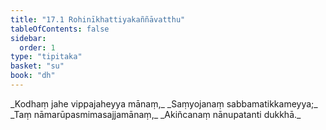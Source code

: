 ```yaml
---
title: "17.1 Rohinīkhattiyakaññāvatthu"
tableOfContents: false
sidebar:
  order: 1
type: "tipitaka"
basket: "su"
book: "dh"
---
```



<DynamicBreadcrumb />

<Division number="221" book="dh">

<Paragraph number="240" type="verses" book="dh">
_Kodhaṃ jahe vippajaheyya mānaṃ,_  
_Saṃyojanaṃ sabbamatikkameyya;_  
_Taṃ nāmarūpasmimasajjamānaṃ,_  
_Akiñcanaṃ nānupatanti dukkhā._
</Paragraph>
</Division>